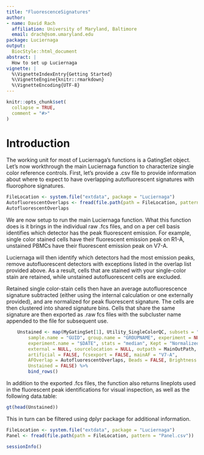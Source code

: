 ```yaml
---
title: "FluorescenceSignatures"
author:
- name: David Rach
  affiliation: University of Maryland, Baltimore
  email: drach@som.umaryland.edu
package: Luciernaga
output:
  BiocStyle::html_document
abstract: |
  How to set up Luciernaga
vignette: |
  %\VignetteIndexEntry{Getting Started}
  %\VignetteEngine{knitr::rmarkdown}
  %\VignetteEncoding{UTF-8}
---
```


```r
knitr::opts_chunk$set(
  collapse = TRUE,
  comment = "#>"
)
```

# Introduction

The working unit for most of Luciernaga's functions is a GatingSet object. Let's now workthrough the main Luciernaga function to characterize single color reference controls. First, let's provide a .csv file to provide information about where to expect to have overlapping autofluorescent signatures with fluorophore signatures. 

```r
FileLocation <- system.file("extdata", package = "Luciernaga")
AutofluorescentOverlaps <- fread(file.path(path = FileLocation, pattern = "AutofluorescentOverlaps.csv"))
AutofluorescentOverlaps
```

We are now setup to run the main Luciernaga function. What this function does is it brings in the individual raw .fcs files, and on a per cell basis identifies which detector has the peak fluorescent emission. For example, single color stained cells have their fluorescent emission peak on R1-A, unstained PBMCs have their fluorescent emission peak on V7-A. 


Luciernaga will then identify which detectors had the most emission peaks, remove autofluorescent detectors with exceptions listed in the overlap list provided above. As a result, cells that are stained with your single-color stain are retained, while unstained autofluorescent cells are excluded. 

Retained single color-stain cells then have an average autofluorescence signature subtracted (either using the internal calculation or one externally provided), and are normalized for peak fluorescent signature. The cells are then clustered into shared signature bins. Cells that share the same signature are then exported as .raw fcs files with the subcluster name appended to the file for subsequent use. 


```r
    Unstained <- map(MyGatingSet[1], Utility_SingleColorQC, subsets = "lymphocytes",
        sample.name = "GUID", group.name = "GROUPNAME", experiment = NULL,
        experiment.name = "$DATE", stats = "median", Kept = "Normalized",
        external = NULL, sourcelocation = NULL, outpath = MainOutPath,
        artificial = FALSE, fcsexport = FALSE, mainAF = "V7-A",
        AFOverlap = AutofluorescentOverlaps, Beads = FALSE, Brightness = TRUE, 
        Unstained = FALSE) %>%
        bind_rows()
```

In addition to the exported .fcs files, the function also returns lineplots used in the fluorescent peak identifications for visual
inspection, as well as the following data.table: 


```r
gt(head(Unstained))
```

This in turn can be filtered using dplyr package for additional information. 

```r
FileLocation <- system.file("extdata", package = "Luciernaga")
Panel <- fread(file.path(path = FileLocation, pattern = "Panel.csv"))
```

```r
sessionInfo()
```

